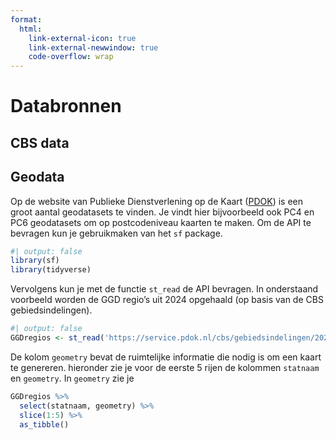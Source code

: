 ```yaml
---
format: 
  html:
    link-external-icon: true
    link-external-newwindow: true
    code-overflow: wrap
---
```


# Databronnen

## CBS data

## Geodata

Op de website van Publieke Dienstverlening op de Kaart ([PDOK](https://www.pdok.nl/datasets)) is een groot aantal geodatasets te vinden. Je vindt hier bijvoorbeeld ook PC4 en PC6 geodatasets om op postcodeniveau kaarten te maken. Om de API te bevragen kun je gebruikmaken van het `sf` package.

```r
#| output: false
library(sf)
library(tidyverse)
```

Vervolgens kun je met de functie `st_read` de API bevragen. In onderstaand voorbeeld worden de GGD regio's uit 2024 opgehaald (op basis van de CBS gebiedsindelingen).

```r
#| output: false
GGDregios <- st_read('https://service.pdok.nl/cbs/gebiedsindelingen/2024/wfs/v1_0?request=GetFeature&service=WFS&version=1.1.0&outputFormat=application%2Fjson%3B%20subtype%3Dgeojson&typeName=gebiedsindelingen:ggdregio_gegeneraliseerd')
```

De kolom `geometry` bevat de ruimtelijke informatie die nodig is om een kaart te genereren. hieronder zie je voor de eerste 5 rijen de kolommen `statnaam` en `geometry`. In `geometry` zie je 

```r
GGDregios %>%
  select(statnaam, geometry) %>%
  slice(1:5) %>%
  as_tibble()
```
